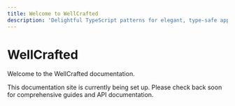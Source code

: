 ```yaml
---
title: Welcome to WellCrafted
description: 'Delightful TypeScript patterns for elegant, type-safe applications'
---
```


# WellCrafted

Welcome to the WellCrafted documentation.

This documentation site is currently being set up. Please check back soon for comprehensive guides and API documentation.